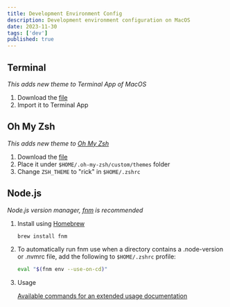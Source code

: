 ```yaml
---
title: Development Environment Config
description: Development environment configuration on MacOS
date: 2023-11-30
tags: ['dev']
published: true
---
```


## Terminal

_This adds new theme to Terminal App of MacOS_

1. Download the [file](/assets/rick.terminal)
1. Import it to Terminal App

## Oh My Zsh

_This adds new theme to [Oh My Zsh](https://ohmyz.sh)_

1. Download the [file](/assets/rick.zsh-theme)
1. Place it under `$HOME/.oh-my-zsh/custom/themes` folder
1. Change `ZSH_THEME` to "rick" in `$HOME/.zshrc`

## Node.js

_Node.js version manager, [fnm](https://github.com/Schniz/fnm) is recommended_

1. Install using [Homebrew](https://brew.sh/)

   ```sh
   brew install fnm
   ```

1. To automatically run fnm use when a directory contains a .node-version or .nvmrc file, add the following to `$HOME/.zshrc` profile:

   ```sh
   eval "$(fnm env --use-on-cd)"
   ```

1. Usage

   [Available commands for an extended usage documentation](https://github.com/Schniz/fnm/blob/master/docs/commands.md)
